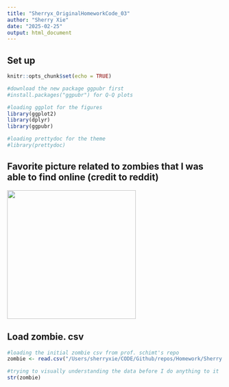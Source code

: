```yaml
---
title: "Sherryx_OriginalHomeworkCode_03"
author: "Sherry Xie"
date: "2025-02-25"
output: html_document
---
```


## Set up

```r
knitr::opts_chunk$set(echo = TRUE)
```

```r
#download the new package ggpubr first
#install.packages("ggpubr") for Q-Q plots

#loading ggplot for the figures
library(ggplot2)
library(dplyr)
library(ggpubr)
```

```r
#loading prettydoc for the theme
#library(prettydoc)
```

## Favorite picture related to zombies that I was able to find online (credit to reddit)

![](flat,750x,075,f-pad,750x1000,f8f8f8.u2.png){width="300"}

## Load zombie. csv

```r
#loading the initial zombie csv from prof. schimt's repo
zombie <- read.csv("/Users/sherryxie/CODE/Github/repos/Homework/Sherry's Homework 03/zombies.csv")

#trying to visually understanding the data before I do anything to it 
str(zombie)
```
